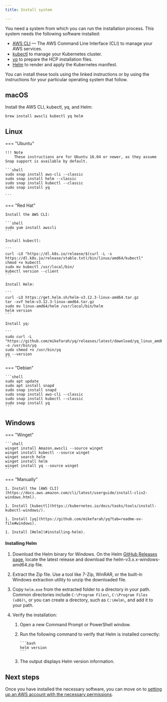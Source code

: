 ```yaml
---
title: Install system

---
```


You need a system from which you can run the installation process. This system needs the following software installed:

-   [AWS CLI](https://docs.aws.amazon.com/cli/latest/userguide/getting-started-install.html#getting-started-install-instructions) — The AWS Command Line Interface (CLI) to manage your AWS services.
-   [kubectl](https://docs.aws.amazon.com/eks/latest/userguide/install-kubectl.html) to manage your Kubernetes cluster.
-   [yq](https://github.com/mikefarah/yq) to prepare the HCP installation files.
-   [Helm](https://helm.sh/docs/intro/install/) to render and apply the Kubernetes manifest.

You can install these tools using the linked instructions or by using the instructions for your particular operating system that follow.

## macOS

Install the AWS CLI, kubectl, yq, and Helm:

```shell
brew install awscli kubectl yq helm
```

## Linux

=== "Ubuntu"

````
!!! Note
    These instructions are for Ubuntu 16.04 or newer, as they assume Snap support is available by default.

```shell
sudo snap install aws-cli --classic
sudo snap install helm --classic
sudo snap install kubectl --classic
sudo snap install yq

```
````

=== "Red Hat"

````
Install the AWS CLI:

```shell
sudo yum install awscli
```

Install kubectl:

```
curl -LO "https://dl.k8s.io/release/$(curl -L -s https://dl.k8s.io/release/stable.txt)/bin/linux/amd64/kubectl"
chmod +x kubectl
sudo mv kubectl /usr/local/bin/
kubectl version --client
```

Install Helm:

```
curl -LO https://get.helm.sh/helm-v3.12.3-linux-amd64.tar.gz
tar -xvf helm-v3.12.3-linux-amd64.tar.gz
sudo mv linux-amd64/helm /usr/local/bin/helm
helm version
```            

Install yq:

```
sudo curl -L "https://github.com/mikefarah/yq/releases/latest/download/yq_linux_amd64" -o /usr/bin/yq
sudo chmod +x /usr/bin/yq
yq --version
```
````

=== "Debian"

````
```shell
sudo apt update
sudo apt install snapd
sudo snap install snapd
sudo snap install aws-cli --classic
sudo snap install kubectl --classic
sudo snap install yq
```
````

## Windows

=== "Winget"

````
```shell
winget install Amazon.awscli --source winget
winget install kubectl --source winget
winget search helm
winget install helm
winget install yq --source winget
```
````

=== "Manually"

```
1. Install the [AWS CLI](https://docs.aws.amazon.com/cli/latest/userguide/install-cliv2-windows.html).

1. Install [kubectl](https://kubernetes.io/docs/tasks/tools/install-kubectl-windows/).

1. Install [yq](https://github.com/mikefarah/yq?tab=readme-ov-file#windows).

1. Install [Helm](#installing-helm).
```

#### Installing Helm

1.  Download the Helm binary for Windows. On the Helm [GitHub Releases page](https://github.com/helm/helm/releases), locate the latest release and download the helm-v3.x.x-windows-amd64.zip file.

2.  Extract the Zip file. Use a tool like 7-Zip, WinRAR, or the built-in Windows extraction utility to unzip the downloaded file.

3.  Copy `helm.exe` from the extracted folder to a directory in your path. Common directories include `C:\Program Files\`, `C:\Program Files (x86)\`, or you can create a directory, such as `C:\Helm\`, and add it to your path.

4.  Verify the installation:

    1.  Open a new Command Prompt or PowerShell window.

    2.  Run the following command to verify that Helm is installed correctly:

        ````
        ```bash
        helm version
        ```
        ````

    3.  The output displays Helm version information.

## Next steps

Once you have installed the necessary software, you can move on to [setting up an AWS account with the necessary permissions](awsaccount.mdx).
